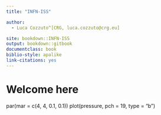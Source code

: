```yaml
---
title: "INFN-ISS"

author:
  - Luca Cozzuto^[CRG, luca.cozzuto@crg.eu]

site: bookdown::INFN-ISS
output: bookdown::gitbook
documentclass: book
biblio-style: apalike
link-citations: yes
---
```



# Welcome here

par(mar = c(4, 4, 0.1, 0.1))
plot(pressure, pch = 19, type = "b")
